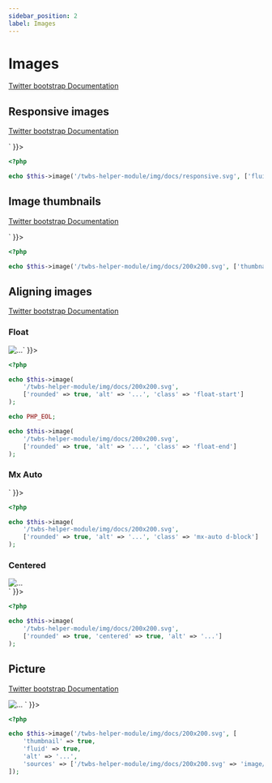 ```yaml
---
sidebar_position: 2
label: Images
---
```



# Images

[Twitter bootstrap Documentation](https://getbootstrap.com/docs/5.1/content/images/)

## Responsive images

[Twitter bootstrap Documentation](https://getbootstrap.com/docs/5.1/content/images/#responsive-images)

<Tabs>
<TabItem value="result" label="Result" default>
  <HtmlCode bootstrapVersion="5.1">
      <div dangerouslySetInnerHTML={{ __html: `<img alt="..." class="img-fluid" src="/twbs-helper-module/img/docs/responsive.svg">` }}></div>
  </HtmlCode>
</TabItem>
<TabItem value="source" label="Source">

```php
<?php

echo $this->image('/twbs-helper-module/img/docs/responsive.svg', ['fluid' => true, 'alt' => '...',]);
```

</TabItem>
</Tabs>

## Image thumbnails

[Twitter bootstrap Documentation](https://getbootstrap.com/docs/5.1/content/images/#image-thumbnails)

<Tabs>
<TabItem value="result" label="Result" default>
  <HtmlCode bootstrapVersion="5.1">
      <div dangerouslySetInnerHTML={{ __html: `<img alt="..." class="img-thumbnail" src="/twbs-helper-module/img/docs/200x200.svg">` }}></div>
  </HtmlCode>
</TabItem>
<TabItem value="source" label="Source">

```php
<?php

echo $this->image('/twbs-helper-module/img/docs/200x200.svg', ['thumbnail' => true, 'alt' => '...',]);
```

</TabItem>
</Tabs>

## Aligning images

[Twitter bootstrap Documentation](https://getbootstrap.com/docs/5.1/content/images/#aligning-images)

### Float

<Tabs>
<TabItem value="result" label="Result" default>
  <HtmlCode bootstrapVersion="5.1">
      <div dangerouslySetInnerHTML={{ __html: `<img alt="..." class="float-start rounded" src="/twbs-helper-module/img/docs/200x200.svg">
<img alt="..." class="float-end rounded" src="/twbs-helper-module/img/docs/200x200.svg">` }}></div>
  </HtmlCode>
</TabItem>
<TabItem value="source" label="Source">

```php
<?php

echo $this->image(
    '/twbs-helper-module/img/docs/200x200.svg',
    ['rounded' => true, 'alt' => '...', 'class' => 'float-start']
);

echo PHP_EOL;

echo $this->image(
    '/twbs-helper-module/img/docs/200x200.svg',
    ['rounded' => true, 'alt' => '...', 'class' => 'float-end']
);
```

</TabItem>
</Tabs>

### Mx Auto

<Tabs>
<TabItem value="result" label="Result" default>
  <HtmlCode bootstrapVersion="5.1">
      <div dangerouslySetInnerHTML={{ __html: `<img alt="..." class="d-block mx-auto rounded" src="/twbs-helper-module/img/docs/200x200.svg">` }}></div>
  </HtmlCode>
</TabItem>
<TabItem value="source" label="Source">

```php
<?php

echo $this->image(
    '/twbs-helper-module/img/docs/200x200.svg',
    ['rounded' => true, 'alt' => '...', 'class' => 'mx-auto d-block']
);
```

</TabItem>
</Tabs>

### Centered

<Tabs>
<TabItem value="result" label="Result" default>
  <HtmlCode bootstrapVersion="5.1">
      <div dangerouslySetInnerHTML={{ __html: `<div class="text-center">
    <img alt="..." class="rounded" src="/twbs-helper-module/img/docs/200x200.svg">
</div>` }}></div>
  </HtmlCode>
</TabItem>
<TabItem value="source" label="Source">

```php
<?php

echo $this->image(
    '/twbs-helper-module/img/docs/200x200.svg',
    ['rounded' => true, 'centered' => true, 'alt' => '...']
);
```

</TabItem>
</Tabs>

## Picture

[Twitter bootstrap Documentation](https://getbootstrap.com/docs/5.1/content/images/#picture)

<Tabs>
<TabItem value="result" label="Result" default>
  <HtmlCode bootstrapVersion="5.1">
      <div dangerouslySetInnerHTML={{ __html: `<picture>
    <source srcset="/twbs-helper-module/img/docs/200x200.svg" type="image/svg+xml"></source>
    <img alt="..." class="img-fluid img-thumbnail" src="/twbs-helper-module/img/docs/200x200.svg">
</picture>` }}></div>
  </HtmlCode>
</TabItem>
<TabItem value="source" label="Source">

```php
<?php

echo $this->image('/twbs-helper-module/img/docs/200x200.svg', [
    'thumbnail' => true,
    'fluid' => true,
    'alt' => '...',
    'sources' => ['/twbs-helper-module/img/docs/200x200.svg' => 'image/svg+xml'],
]);
```

</TabItem>
</Tabs>

